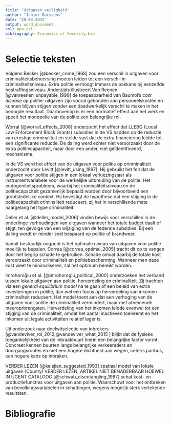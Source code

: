 ```yaml
---
title: "Uitgaven veiligheid"
author: "Junior Burssens"
date: "20-03-2015"
output: word_document
csl: apa.csl
bibliography: Economics of Security.bib
---
```

# Selectie teksten

Volgens Becker [@becker_crime_1968] zou een verschil in uitgaven voor criminaliteitsbeheersing moeten leiden tot een verschil in criminaliteitsniveau. Extra politie verhoogt immers de pakkans bij eenzelfde bestraffingsniveau. Anderzijds illustreert Van Reenen [@vanreenen_unpayable_1999] de toepasbaarheid van Baumol's *cost disease* op politie: uitgaven zijn vooral gebonden aan personeelskosten en kunnen blijven stijgen zonder een daadwerkelijk verschil te maken in het beoogde resultaat. Daarbovenop is er een normatief effect aan het werk en speelt het monopolie van de politie een belangrijke rol.

Worral [@worrall_effects_2008] onderzocht het effect dat LLEBG (Local Law Enforcement Block Grants) subsidies in de VS hadden op de reductie van ernstige criminaliteit en stelde vast dat de extra financiering leidde tot een significante reductie. De daling werd echter niet veroorzaakt door de extra politiecapaciteit, maar door een ander, niet geïdentificeerd, mechanisme.

In de VS werd het effect van de uitgaven voor politie op crinminaliteit onderzocht door Levitt [@levitt_using_1997]. Hij gebruikt het feit dat de uitgaven voor politie stijgen in een lokaal verkiezingsjaar als instrumentvariabele voor de werkelijke uitbreiding van de politie. Het endogeniteitsprobleem, waarbij het criminaliteitsniveau en de politiecapaciteit gezamenlijk bepaald worden door bijvoorbeeld een grootstedelijke context. Hij bevestigt de hypothese dat een stijging in de politiecapaciteit criminaliteit reduceert, zij het in verschillende mate naargelang het type criminaliteit.

Deller et al. [@deller_model_2006] vinden bewijs voor verschillen in de onderlinge verhoudingen van uitgaven wanneer het totale budget daalt of stijgt, ten gevolge van een wijziging van de federale subsidies. Bij een daling wordt er minder snel bespaard op politie of brandweer.

Vanuit bestuurlijk oogpunt is het optimale niveau van uitgaven voor politie moeilijk te bepalen. Correa [@correa_optimal_2005] tracht dit op te vangen door het begrip schade te gebruiken. Schade omvat daarbij de totale kost veroorzaakt door criminaliteit en politiebescherming. Wanneer men deze kost weet te minimaliseren, zal het optimum bereikt worden.

Imrohoroğlu et al. [@imrohoroglu_political_2000] onderzoeken het verband tussen lokale uitgaven aan politie, herverdeling en criminaliteit. Zij trachten via een *general equilibrium model* na te gaan of een beleid van extra investeringen in politie, dan wel een focus op herverdeling van inkomen criminaliteit reduceert. Het model toont aan dat een verhoging van de uitgaven voor politie de criminaliteit vermindert, maar met afnemende meeroprbrengsten. Herverdeling van het inkomen leidde evenwel tot een stijging van de criminaliteit, omdat het aantal inactieven toeneemt en het inkomen uit legale activiteiten relatief lager is.

Uit onderzoek naar doelwitselectie van inbrekers [@vandeviver_rol_2012;@vandeviver_what_2015 ] blijkt dat de fysieke toegankelijkheid van de inbraakbuurt hierin een belangrijke factor vormt. Concreet kennen buurten langs belangrijke verkeeraders en doorgangsroutes en met een hogere dichtheid aan wegen, ceteris paribus, een hogere kans op inbraken.

VERDER LEZEN [@kelejian_suggested_1993] spatiaal model van lokale uitgaven (County)
VERDER LEZEN, ARTIKEL NIET BENADERBAAR HOEWEL IN UGENT CATALOOG [@schwab_disentangling_1987] schat kost- en productiefuncties voor uitgaven aan politie. Waarschuwt voor het ontbreken van bevolkingsvariabelen in schattingen, wegens mogelijk sterk vertekende resultaten.

# Bibliografie